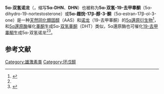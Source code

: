 {{Drugbox
| Verifiedfields = 
| Watchedfields = 
| verifiedrevid = 
| IUPAC_name = (5''S'',8''R'',9''R'',10''S'',13''S'',14''S'',17''S'')-17-Hydroxy-13-methyl-2,4,5,6,7,8,9,10,11,12,14,15,16,17-tetradecahydro-1''H''-cyclopenta[''a'']phenanthren-3-one
| image = 5α-Dihydronandrolone.svg
| width = 225px

<!--Clinical data-->
| tradename = 
| pregnancy_AU = <!-- A / B1 / B2 / B3 / C / D / X -->
| pregnancy_US = <!-- A / B / C / D / X -->
| pregnancy_category = 
| legal_AU = <!-- Unscheduled / S2 / S3 / S4 / S5 / S6 / S7 / S8 / S9 -->
| legal_CA = 
| legal_UK = 
| legal_US = 
| legal_status = 
| routes_of_administration = 

<!--Pharmacokinetic data-->
| bioavailability = 
| protein_bound = 
| metabolism = 
| elimination_half-life = 
| excretion = 

<!-- Identifiers -->
| CAS_number_Ref = {{cascite|correct|CAS}}
| CAS_number = 1434-85-1
| CAS_supplemental = 
| ATC_prefix = 
| ATC_suffix = 
| ATC_supplemental = 
| PubChem = 94202
| IUPHAR_ligand = 
| DrugBank_Ref = 
| DrugBank = 
| ChemSpiderID_Ref = 
| ChemSpiderID = 85015
| UNII = I0V6O3097Q
| KEGG = 
| ChEBI = 
| ChEMBL = 3137999
| synonyms = Dihydronandrolone; DHN; 5α-DHN; 5α-Dihydro-19-nortestosterone; 5α-Estran-17β-ol-3-one; 19-nor-5α-androstan-17β-ol-3-one

<!--Chemical data-->
| C=18 | H=28 | O=2
| SMILES = C[C@]12CC[C@H]3[C@H]([C@@H]1CC[C@@H]2O)CC[C@@H]4[C@@H]3CCC(=O)C4
| StdInChI_Ref = 
| StdInChI = 1S/C18H28O2/c1-18-9-8-14-13-5-3-12(19)10-11(13)2-4-15(14)16(18)6-7-17(18)20/h11,13-17,20H,2-10H2,1H3/t11-,13-,14+,15+,16-,17-,18-/m0/s1
| StdInChIKey_Ref = 
| StdInChIKey = RHVBIEJVJWNXBU-PNOKGRBDSA-N
| melting_point     = 130-131
| melting_notes = <ref>{{cite journal|journal=Journal of the American Chemical Society|volume=80|issue=22|language=en|issn=0002-7863|date=1958-11|pages=6115–6118|doi=10.1021/ja01555a054|url=https://pubs.acs.org/doi/abs/10.1021/ja01555a054|title=Steroids. CI. 1 19-Nordihydrotestosterone Derivatives 2|accessdate=2021-01-21|author=A. Bowers, H. J. Ringold, E. Denot}}</ref>
}}
'''5α-双氢诺龙'''（{{lang-en|5α-Dihydronandrolone}}，缩写'''5α-DHN'''、'''DHN'''）也被称为'''5α-双氢-19-去甲睾酮'''（5α-dihydro-19-nortestosterone）或'''5α-雌烷-17β-醇-3-酮'''（5α-estran-17β-ol-3-one）是一种[[天然产物|天然]][[同化類固醇|同化類固醇]]（AAS）和[[诺龙|诺龙]]（19-去甲睾酮）的[[5α還原酶|5α還原]][[衍生物|衍生物]]<ref name="Kicman2008">{{cite journal | vauthors = Kicman AT | title = Pharmacology of anabolic steroids | journal = British Journal of Pharmacology | volume = 154 | issue = 3 | pages = 502–21 | date = June 2008 | pmid = 18500378 | doi = 10.1038/bjp.2008.165 | pmc = 2439524 }}</ref>，和[[5α還原酶|5α還原酶]]催化[[睾酮|睾酮]]生成5α-[[双氢睾酮|双氢睾酮]]（DHT）类似，5α還原酶也可催化[[19-去甲睾酮|19-去甲睾酮]]生成5α-双氢诺龙<ref name="Kicman2008" /><ref name="Thomas2012">{{cite book|author=John A. Thomas|title=Drugs, Athletes, and Physical Performance|url=https://books.google.com/books?id=9u0pBgAAQBAJ&pg=PA29|date=6 December 2012|publisher=Springer Science & Business Media|isbn=978-1-4684-5499-4|pages=29–}}</ref>。

==参考文献==
{{Reflist}}

{{Androgen receptor modulators}}

{{DEFAULTSORT:双氢诺龙, 5α-}}

[[Category:雄激素类|Category:雄激素类]]
[[Category:环戊醇|Category:环戊醇]]